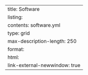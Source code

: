 ---
title: Software
listing:
  contents: software.yml
  type: grid
  max-description-length: 250
format:
  html:
    link-external-newwindow: true
---